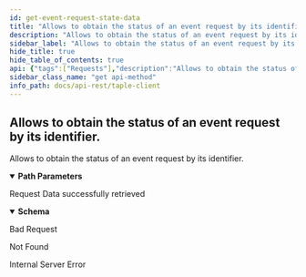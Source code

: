 ```yaml
---
id: get-event-request-state-data
title: "Allows to obtain the status of an event request by its identifier."
description: "Allows to obtain the status of an event request by its identifier."
sidebar_label: "Allows to obtain the status of an event request by its identifier."
hide_title: true
hide_table_of_contents: true
api: {"tags":["Requests"],"description":"Allows to obtain the status of an event request by its identifier.","operationId":"Get Event Request State Data","parameters":[{"name":"id","in":"path","description":"Event Request's unique id","required":true,"schema":{"type":"string"}}],"responses":{"200":{"description":"Request Data successfully retrieved","content":{"application/json":{"schema":{"type":"object","required":["id","state"],"properties":{"id":{"type":"string","description":"Request identifier"},"sn":{"type":"integer","format":"int64","description":"Current sequence number of the subject","nullable":true,"minimum":0},"state":{"type":"string","enum":["finished","error","processing"]},"subject_id":{"type":"string","description":"Subject identifier","nullable":true},"success":{"type":"boolean","description":"Value that says if the request has been successful","nullable":true}}},"example":{"id":"JyyWIjUa3Ui04oTSN4pJFT8FhmgPRPXzsG4_tIX8IBFg","sn":1,"state":"finished","subject_id":"JoifaSpfenD2bEPeBLvUTWh30brm4tKcvdW8exQnkGoQ","success":true}}}},"400":{"description":"Bad Request"},"404":{"description":"Not Found"},"500":{"description":"Internal Server Error"}},"method":"get","path":"/api/event-requests/{id}/state","security":[],"securitySchemes":{"api_key":{"type":"apiKey","in":"header","name":"x-api-key"}},"info":{"title":"taple-client","description":"","contact":{"name":"Open Canarias S.L.","email":"taple@opencanarias.com"},"license":{"name":"AGPL-3.0-only","url":"https://raw.githubusercontent.com/opencanarias/taple-client/main/LICENSE"},"version":"0.2.0-dev"},"postman":{"name":"Allows to obtain the status of an event request by its identifier.","description":{"content":"Allows to obtain the status of an event request by its identifier.","type":"text/plain"},"url":{"path":["api","event-requests",":id","state"],"host":["{{baseUrl}}"],"query":[],"variable":[{"disabled":false,"description":{"content":"(Required) Event Request's unique id","type":"text/plain"},"type":"any","value":"","key":"id"}]},"header":[{"key":"Accept","value":"application/json"}],"method":"GET"}}
sidebar_class_name: "get api-method"
info_path: docs/api-rest/taple-client
---
```



## Allows to obtain the status of an event request by its identifier.



Allows to obtain the status of an event request by its identifier.

<details style={{"marginBottom":"1rem"}} data-collapsed={false} open={true}><summary style={{}}><strong>Path Parameters</strong></summary><div><ul><ParamsItem className={"paramsItem"} param={{"name":"id","in":"path","description":"Event Request's unique id","required":true,"schema":{"type":"string"}}}></ParamsItem></ul></div></details><div><ApiTabs><TabItem label={"200"} value={"200"}><div>

Request Data successfully retrieved

</div><div><MimeTabs schemaType={"response"}><TabItem label={"application/json"} value={"application/json"}><SchemaTabs><TabItem label={"Schema"} value={"Schema"}><details style={{}} data-collapsed={false} open={true}><summary style={{"textAlign":"left"}}><strong>Schema</strong></summary><div style={{"textAlign":"left","marginLeft":"1rem"}}></div><ul style={{"marginLeft":"1rem"}}><SchemaItem collapsible={false} name={"id"} required={false} schemaDescription={"Request identifier"} schemaName={"string"} qualifierMessage={undefined} defaultValue={undefined}></SchemaItem><SchemaItem collapsible={false} name={"sn"} required={false} schemaDescription={"Current sequence number of the subject"} schemaName={"int64"} qualifierMessage={undefined} defaultValue={undefined}></SchemaItem><SchemaItem collapsible={false} name={"state"} required={false} schemaDescription={undefined} schemaName={"string"} qualifierMessage={"**Possible values:** [`finished`, `error`, `processing`]"} defaultValue={undefined}></SchemaItem><SchemaItem collapsible={false} name={"subject_id"} required={false} schemaDescription={"Subject identifier"} schemaName={"string"} qualifierMessage={undefined} defaultValue={undefined}></SchemaItem><SchemaItem collapsible={false} name={"success"} required={false} schemaDescription={"Value that says if the request has been successful"} schemaName={"boolean"} qualifierMessage={undefined} defaultValue={undefined}></SchemaItem></ul></details></TabItem><TabItem label={"Example (from schema)"} value={"Example (from schema)"}><ResponseSamples responseExample={"{\n  \"id\": \"string\",\n  \"sn\": 0,\n  \"state\": \"finished\",\n  \"subject_id\": \"string\",\n  \"success\": true\n}"} language={"json"}></ResponseSamples></TabItem><TabItem label={"Example"} value={"Example"}><ResponseSamples responseExample={"{\n  \"id\": \"JyyWIjUa3Ui04oTSN4pJFT8FhmgPRPXzsG4_tIX8IBFg\",\n  \"sn\": 1,\n  \"state\": \"finished\",\n  \"subject_id\": \"JoifaSpfenD2bEPeBLvUTWh30brm4tKcvdW8exQnkGoQ\",\n  \"success\": true\n}"} language={"json"}></ResponseSamples></TabItem></SchemaTabs></TabItem></MimeTabs></div></TabItem><TabItem label={"400"} value={"400"}><div>

Bad Request

</div><div></div></TabItem><TabItem label={"404"} value={"404"}><div>

Not Found

</div><div></div></TabItem><TabItem label={"500"} value={"500"}><div>

Internal Server Error

</div><div></div></TabItem></ApiTabs></div>
      
